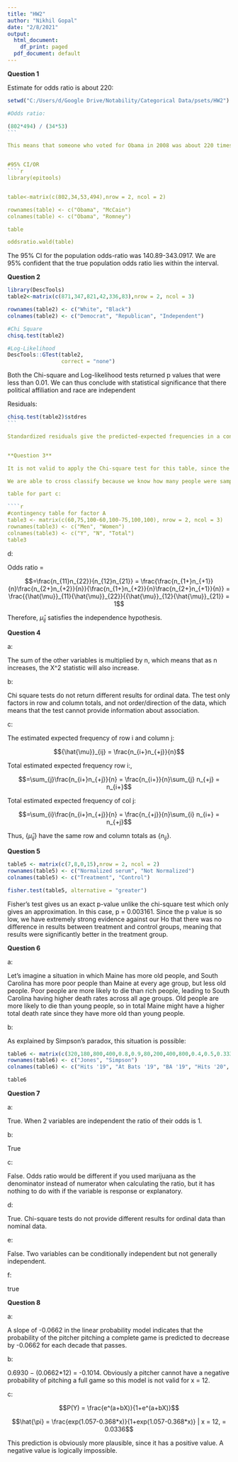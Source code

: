 ---
title: "HW2"
author: "Nikhil Gopal"
date: "2/8/2021"
output:
  html_document:
    df_print: paged
  pdf_document: default
---

**Question 1**

Estimate for odds ratio is about 220:

````{r}
setwd("C:/Users/d/Google Drive/Notability/Categorical Data/psets/HW2")

#Odds ratio: 

(802*494) / (34*53)
```

This means that someone who voted for Obama in 2008 was about 220 times more likely to vote for Obama in 2012 than someone who voted for McCain.


#95% CI/OR
````{r}

library(epitools)


table<-matrix(c(802,34,53,494),nrow = 2, ncol = 2)

rownames(table) <- c("Obama", "McCain")
colnames(table) <- c("Obama", "Romney")

table

oddsratio.wald(table)

````




The 95% CI for the population odds-ratio was 140.89-343.0917. We are 95% confident that the true population odds ratio lies within the interval.

**Question 2**

````{r}

library(DescTools)
table2<-matrix(c(871,347,821,42,336,83),nrow = 2, ncol = 3)

rownames(table2) <- c("White", "Black")
colnames(table2) <- c("Democrat", "Republican", "Independent")

#Chi Square
chisq.test(table2)

#Log-Likelihood
DescTools::GTest(table2,
                 correct = "none")
````
Both the Chi-square and Log-likelihood tests returned p values that were less than 0.01. We can thus conclude with statistical significance that there political affiliation and race are independent

Residuals:

````{r}

chisq.test(table2)$stdres
```

Standardized residuals give the predicted-expected frequencies in a contigency table divided by the standard error. The residuals are standardized because dividing by standard error means that the residuals are normally distributed. For democrats, whites returned a residual of -11.966 and for Republicans blacks returned a residual of -12.999. Since these residuals are standardized, this provides extremely strong evidence that more people would be in these cells if party ID were independent of race, which helps provide more evidence against our null hypothesis that party is not independent of race.


**Question 3**

It is not valid to apply the Chi-square test for this table, since the same person can be in multiple columns. Participants were instructed to select however many columns they thought were true, which violates the independence assumption of the chi-square test.

We are able to cross classify because we know how many people were sampled originally. subtracting the observed values from 100 will give us the number of people of each gender who said no to that variable being responsible for an increase in teenage crime.

table for part c:

````{r}
#contingency table for factor A
table3 <- matrix(c(60,75,100-60,100-75,100,100), nrow = 2, ncol = 3) 
rownames(table3) <- c("Men", "Women")
colnames(table3) <- c("Y", "N", "Total")
table3
````

d:

Odds ratio =

$$=\frac{n_{11}n_{22}}{n_{12}n_{21}} = \frac{\frac{n_{1+}n_{+1}}{n}\frac{n_{2+}n_{+2}}{n}}{\frac{n_{1+}n_{+2}}{n}\frac{n_{2+}n_{+1}}{n}} = \frac{{\hat{\mu}}_{11}{\hat{\mu}}_{22}}{{\hat{\mu}}_{12}{\hat{\mu}}_{21}} = 1$$


Therefore, ${\hat{\mu}}_{ij}$ satisfies the independence hypothesis.



**Question 4**

a:

The sum of the other variables is multiplied by n, which means that as n increases, the X^2 statistic will also increase.

b:

Chi square tests do not return different results for ordinal data. The test only factors in row and column totals, and not order/direction of the data, which means that the test cannot provide information about association.

c:

The estimated expected frequency of row i and column j:

$${\hat{\mu}}_{ij} = \frac{n_{i+}n_{+j}}{n}$$


Total estimated expected frequency row i:,

$$=\sum_{j}\frac{n_{i+}n_{+j}}{n} = \frac{n_{i+}}{n}\sum_{j} n_{+j} = n_{i+}$$


Total estimated expected frequency of col j:

$$=\sum_{i}\frac{n_{i+}n_{+j}}{n} = \frac{n_{+j}}{n}\sum_{i} n_{i+} = n_{+j}$$

Thus, $\{{\hat{\mu}}_{ij}\}$ have the same row and column totals as $\{n_{ij}\}$.




**Question 5**

````{r}

table5 <- matrix(c(7,8,0,15),nrow = 2, ncol = 2)
rownames(table5) <- c("Normalized serum", "Not Normalized")
colnames(table5) <- c("Treatment", "Control")

fisher.test(table5, alternative = "greater")


````

Fisher's test gives us an exact p-value unlike the chi-square test which only gives an approximation. In this case, p = 0.003161. Since the p value is so low, we have extremely strong evidence against our Ho that there was no difference in results between treatment and control groups, meaning that results were significantly better in the treatment group.


**Question 6**


a:

Let's imagine a situation in which Maine has more old people, and South Carolina has more poor people than Maine at every age group, but less old people. Poor people are more likely to die than rich people, leading to South Carolina having higher death rates across all age groups. Old people are more likely to die than young people, so in total Maine might have a higher total death rate since they have more old than young people.


b:

As explained by Simpson's paradox, this situation is possible:

````{r}

table6 <- matrix(c(320,180,800,400,0.8,0.9,80,200,400,800,0.4,0.5,0.333,0.316), nrow = 2, ncol = 7)
rownames(table6) <- c("Jones", "Simpson")
colnames(table6) <- c("Hits '19", "At Bats '19", "BA '19", "Hits '20", "At Bats '20", "BA '20", "Total BA")

table6

````

**Question 7**

a:

True. When 2 variables are independent the ratio of their odds is 1.

b:

True

c:

False. Odds ratio would be different if you used marijuana as the denominator instead of numerator when calculating the ratio, but it has nothing to do with if the variable is response or explanatory.

d:

True. Chi-square tests do not provide different results for ordinal data than nominal data.


e:

False. Two variables can be conditionally independent but not generally independent.

f:

true


**Question 8**

a:

A slope of -0.0662 in the linear probability model indicates that the probability of the pitcher pitching a complete game is predicted to decrease by -0.0662 for each decade that passes.

b:

0.6930 − (0.0662*12) = -0.1014. Obviously a pitcher cannot have a negative probability of pitching a full game so this model is not valid for x = 12.

c:

$$P(Y) = \frac{e^(a+bX)}{1+e^(a+bX)}$$


$$\hat{\pi} = \frac{exp(1.057-0.368*x)}{1+exp(1.057-0.368*x)} | x = 12, = 0.0336$$

This prediction is obviously more plausible, since it has a positive value. A negative value is logically impossible.



